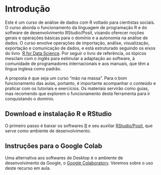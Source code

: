 # Introdução {.unnumbered}

Este é um curso de análise de dados com R voltado para cientistas sociais. O curso aborda o funcionamento da linguagem de programação R e do software de desenvolvimento RStudio/Posit, visando oferecer noções gerais e operações básicas para o domínio e a autonomia na análise de dados. O curso envolve operações de importação, análise, visualização, exportação e comunicação de dados, e está estruturado seguindo os eixos do livro  [R for Data Science](https://r4ds.hadley.nz/). Por seguir o livro de referência, os tópicos mesclam com o inglês para estimular a adaptação ao software, à comunidade de programadores internacionais e aos manuais, que têm a língua inglesa como padrão.

A proposta é que seja um curso "mão na massa". Para o bom funcionamento das aulas, portanto, é importante acompanhar o conteúdo e praticar com os tutoriais e exercícios. Os materiais servirão como guias, mas recomendo que explorem o funcionamento desta ferramenta para ir conquistando o domínio.

## Download e instalação R e RStudio

O primeiro passo é baixar os softwares [R](https://cran.r-project.org/) e seu auxiliar [RStudio/Posit](https://posit.co/downloads/), que serve como ambiente de desenvolvimento.

## Instruções para o Google Colab

Uma alternativa aos softwares de Desktop é o ambiente de desenvolvimento da Google, o [Google Colaboratory](https://colab.research.google.com/). Veremos sobre o uso deste recurso em aula.
